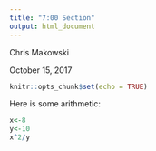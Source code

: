 ```yaml
---
title: "7:00 Section"
output: html_document
---
```

Chris Makowski

October 15, 2017
```r
knitr::opts_chunk$set(echo = TRUE)
```

Here is some arithmetic:

```r
x<-8
y<-10
x^2/y
```

